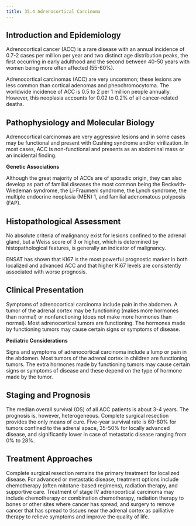 ```yaml
---
title: 35.4 Adrenocortical Carcinoma
---
```




## Introduction and Epidemiology

Adrenocortical cancer (ACC) is a rare disease with an annual incidence of 0.7-2 cases per million per year and two distinct age distribution peaks, the first occurring in early adulthood and the second between 40-50 years with women being more often affected (55-60%).

Adrenocortical carcinomas (ACC) are very uncommon; these lesions are less common than cortical adenomas and pheochromocytoma. The worldwide incidence of ACC is 0.5 to 2 per 1 million people annually. However, this neoplasia accounts for 0.02 to 0.2% of all cancer-related deaths.

## Pathophysiology and Molecular Biology

Adrenocortical carcinomas are very aggressive lesions and in some cases may be functional and present with Cushing syndrome and/or virilization. In most cases, ACC is non-functional and presents as an abdominal mass or an incidental finding.

**Genetic Associations**

Although the great majority of ACCs are of sporadic origin, they can also develop as part of familial diseases the most common being the Beckwith-Wiedeman syndrome, the Li-Fraumeni syndrome, the Lynch syndrome, the multiple endocrine neoplasia (MEN) 1, and familial adenomatous polyposis (FAP).

## Histopathological Assessment

No absolute criteria of malignancy exist for lesions confined to the adrenal gland, but a Weiss score of 3 or higher, which is determined by histopathological features, is generally an indicator of malignancy.

ENSAT has shown that KI67 is the most powerful prognostic marker in both localized and advanced ACC and that higher Ki67 levels are consistently associated with worse prognosis.

## Clinical Presentation

Symptoms of adrenocortical carcinoma include pain in the abdomen. A tumor of the adrenal cortex may be functioning (makes more hormones than normal) or nonfunctioning (does not make more hormones than normal). Most adrenocortical tumors are functioning. The hormones made by functioning tumors may cause certain signs or symptoms of disease.

**Pediatric Considerations**

Signs and symptoms of adrenocortical carcinoma include a lump or pain in the abdomen. Most tumors of the adrenal cortex in children are functioning tumors. The extra hormones made by functioning tumors may cause certain signs or symptoms of disease and these depend on the type of hormone made by the tumor.

## Staging and Prognosis

The median overall survival (OS) of all ACC patients is about 3-4 years. The prognosis is, however, heterogeneous. Complete surgical resection provides the only means of cure. Five-year survival rate is 60-80% for tumors confined to the adrenal space, 35-50% for locally advanced disease, and significantly lower in case of metastatic disease ranging from 0% to 28%.

## Treatment Approaches

Complete surgical resection remains the primary treatment for localized disease. For advanced or metastatic disease, treatment options include chemotherapy (often mitotane-based regimens), radiation therapy, and supportive care. Treatment of stage IV adrenocortical carcinoma may include chemotherapy or combination chemotherapy, radiation therapy to bones or other sites where cancer has spread, and surgery to remove cancer that has spread to tissues near the adrenal cortex as palliative therapy to relieve symptoms and improve the quality of life.
